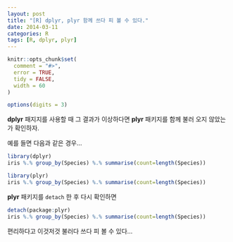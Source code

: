 ```yaml
---
layout: post
title: "[R] dplyr, plyr 함께 쓰다 피 볼 수 있다."
date: 2014-03-11
categories: R
tags: [R, dplyr, plyr]
---
```


```r
knitr::opts_chunk$set(
  comment = "#>",
  error = TRUE,
  tidy = FALSE,
  width = 60
)

options(digits = 3)
```

**dplyr** 패지지를 사용할 때 그 결과가 이상하다면 **plyr** 패키지를 함께 불러 오지 않았는가 확인하자. 

예를 들면 다음과 같은 경우...

```r
library(dplyr)
iris %.% group_by(Species) %.% summarise(count=length(Species))
```
```r
library(plyr)
iris %.% group_by(Species) %.% summarise(count=length(Species))
```

**plyr** 패키지를 `detach` 한 후 다시 확인하면 

```r
detach(package:plyr)
iris %.% group_by(Species) %.% summarise(count=length(Species))
```

편리하다고 이것저것 불러다 쓰다 피 볼 수 있다...